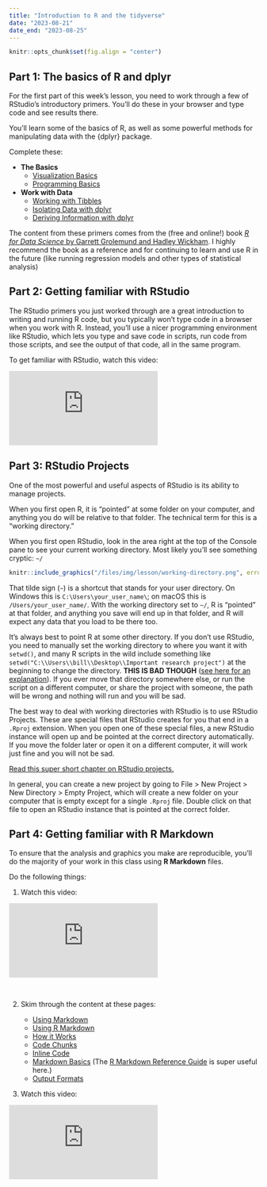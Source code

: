 ```yaml
---
title: "Introduction to R and the tidyverse"
date: "2023-08-21"
date_end: "2023-08-25"
---
```


```r
knitr::opts_chunk$set(fig.align = "center")
```

## Part 1: The basics of R and dplyr

For the first part of this week's lesson, you need to work through a few of RStudio's introductory primers. You'll do these in your browser and type code and see results there.

You'll learn some of the basics of R, as well as some powerful methods for manipulating data with the {dplyr} package. 

Complete these:

- **The Basics**
	- [Visualization Basics](https://posit.cloud/learn/primers/1.1)
	- [Programming Basics](https://posit.cloud/learn/primers/1.2)
- **Work with Data**
	- [Working with Tibbles](https://posit.cloud/learn/primers/2.1)
	- [Isolating Data with dplyr](https://posit.cloud/learn/primers/2.2)
	- [Deriving Information with dplyr](https://posit.cloud/learn/primers/2.3)

The content from these primers comes from the (free and online!) book [*R for Data Science* by Garrett Grolemund and Hadley Wickham](https://r4ds.had.co.nz/). I highly recommend the book as a reference and for continuing to learn and use R in the future (like running regression models and other types of statistical analysis)


## Part 2: Getting familiar with RStudio

The RStudio primers you just worked through are a great introduction to writing and running R code, but you typically won't type code in a browser when you work with R. Instead, you'll use a nicer programming environment like RStudio, which lets you type and save code in scripts, run code from those scripts, and see the output of that code, all in the same program.

To get familiar with RStudio, watch this video: 

<div class="ratio ratio-16x9">
<iframe src="https://www.youtube.com/embed/cnQ-v1UUWyE" allow="accelerometer; autoplay; encrypted-media; gyroscope; picture-in-picture" allowfullscreen="" frameborder="0"></iframe>
</div>


## Part 3: RStudio Projects

One of the most powerful and useful aspects of RStudio is its ability to manage projects. 

When you first open R, it is "pointed" at some folder on your computer, and anything you do will be relative to that folder. The technical term for this is a "working directory."

When you first open RStudio, look in the area right at the top of the Console pane to see your current working directory. Most likely you'll see something cryptic: `~/`

```r
knitr::include_graphics("/files/img/lesson/working-directory.png", error = FALSE)
```

That tilde sign (`~`) is a shortcut that stands for your user directory. On Windows this is `C:\Users\your_user_name\`; on macOS this is `/Users/your_user_name/`. With the working directory set to `~/`, R is "pointed" at that folder, and anything you save will end up in that folder, and R will expect any data that you load to be there too.

It's always best to point R at some other directory. If you don't use RStudio, you need to manually set the working directory to where you want it with `setwd()`, and many R scripts in the wild include something like `setwd("C:\\Users\\bill\\Desktop\\Important research project")` at the beginning to change the directory. **THIS IS BAD THOUGH** ([see here for an explanation](https://www.tidyverse.org/blog/2017/12/workflow-vs-script/)). If you ever move that directory somewhere else, or run the script on a different computer, or share the project with someone, the path will be wrong and nothing will run and you will be sad.

The best way to deal with working directories with RStudio is to use RStudio Projects. These are special files that RStudio creates for you that end in a `.Rproj` extension. When you open one of these special files, a new RStudio instance will open up and be pointed at the correct directory automatically. If you move the folder later or open it on a different computer, it will work just fine and you will not be sad.

[Read this super short chapter on RStudio projects.](https://r4ds.had.co.nz/workflow-projects.html)

In general, you can create a new project by going to File > New Project > New Directory > Empty Project, which will create a new folder on your computer that is empty except for a single `.Rproj` file. Double click on that file to open an RStudio instance that is pointed at the correct folder.


## Part 4: Getting familiar with R Markdown

To ensure that the analysis and graphics you make are reproducible, you'll do the majority of your work in this class using **R Markdown** files.

Do the following things: 

1. Watch this video:

<div class="ratio ratio-16x9">
<iframe src="https://player.vimeo.com/video/178485416?color=428bca" allow="accelerometer; autoplay; encrypted-media; gyroscope; picture-in-picture" allowfullscreen="" frameborder="0"></iframe>
</div>

&nbsp;

2. Skim through the content at these pages:

   - [Using Markdown](/resource/markdown.qmd)
   - [Using R Markdown](/resource/rmarkdown.qmd)
   - [How it Works](http://rmarkdown.rstudio.com/lesson-2.html)
   - [Code Chunks](http://rmarkdown.rstudio.com/lesson-3.html)
   - [Inline Code](http://rmarkdown.rstudio.com/lesson-4.html)
   - [Markdown Basics](http://rmarkdown.rstudio.com/lesson-8.html) (The [R Markdown Reference Guide](https://www.rstudio.com/wp-content/uploads/2015/03/rmarkdown-reference.pdf) is super useful here.)
   - [Output Formats](http://rmarkdown.rstudio.com/lesson-9.html)

3. Watch this video:

<div class="ratio ratio-16x9">
<iframe src="https://www.youtube.com/embed/fT5xI1cmE2c" allow="accelerometer; autoplay; encrypted-media; gyroscope; picture-in-picture" allowfullscreen="" frameborder="0"></iframe>
</div>
